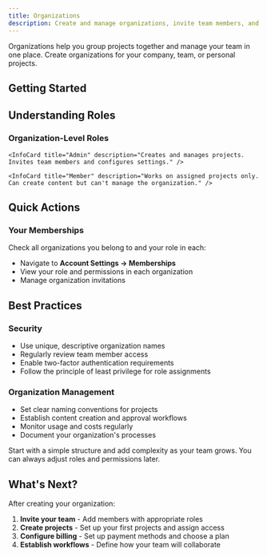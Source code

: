```yaml
---
title: Organizations
description: Create and manage organizations, invite team members, and set permissions.
---
```



Organizations help you group projects together and manage your team in one place. Create organizations for your company, team, or personal projects.

## Getting Started

<div className="grid gap-6 sm:grid-cols-2">
    <InteractiveCard
        title="Create an Organization"
        description="Set up a new organization for your team or company."
    href="/platform/organizations/create-organization"
        icon="Building"
    />
    <InteractiveCard
        title="Team Management"
        description="Invite members and manage their access to your organization."
    href="/platform/organizations/team-management"
        icon="Users"
    />
</div>

## Understanding Roles

### Organization-Level Roles

<div className="grid gap-6 sm:grid-cols-3 mt-6">
    <InfoCard title="Owner" description="Full control of everything. Manages billing, adds/removes anyone, and controls all projects." />

    <InfoCard title="Admin" description="Creates and manages projects. Invites team members and configures settings." />

    <InfoCard title="Member" description="Works on assigned projects only. Can create content but can't manage the organization." />
</div>

## Quick Actions

### Your Memberships

Check all organizations you belong to and your role in each:
- Navigate to **Account Settings → Memberships**
- View your role and permissions in each organization
- Manage organization invitations

## Best Practices

### Security
- Use unique, descriptive organization names
- Regularly review team member access
- Enable two-factor authentication requirements
- Follow the principle of least privilege for role assignments

### Organization Management
- Set clear naming conventions for projects
- Establish content creation and approval workflows
- Monitor usage and costs regularly
- Document your organization's processes

<Callout type="tip">
    Start with a simple structure and add complexity as your team grows. You can always adjust roles and permissions later.
</Callout>

## What's Next?

After creating your organization:
1. **Invite your team** - Add members with appropriate roles
2. **Create projects** - Set up your first projects and assign access
3. **Configure billing** - Set up payment methods and choose a plan
4. **Establish workflows** - Define how your team will collaborate